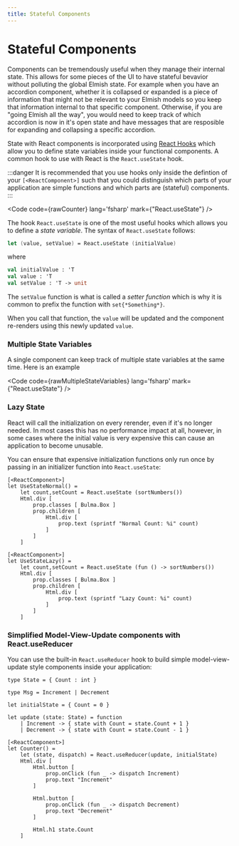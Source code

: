 ```yaml
---
title: Stateful Components
---
```


# Stateful Components

Components can be tremendously useful when they manage their internal state. This allows for some pieces of the UI to have stateful bevavior without polluting the global Elmish state. For example when you have an accordion component, whether it is collapsed or expanded is a piece of information that might not be relevant to your Elmish models so you keep that information internal to that specific component. Otherwise, if you are "going Elmish all the way", you would need to keep track of which accordion is now in it's open state and have messages that are resposible for expanding and collapsing a specific accordion.

State with React components is incorporated using [React Hooks](https://reactjs.org/docs/hooks-intro.html) which allow you to define state variables inside your functional components. A common hook to use with React is the `React.useState` hook.


:::danger
It is recommended that you use hooks only inside the defintion of your `[<ReactComponent>]` such that you could distinguish which parts of your application are simple functions and which parts are (stateful) components.
:::


<Code code={rawCounter} lang='fsharp' mark={"React.useState"} />
<Counter client:only="react"/>

The hook `React.useState` is one of the most useful hooks which allows you to define a *state variable*. The syntax of `React.useState` follows:
```fs
let (value, setValue) = React.useState (initialValue)
```
where
```fs
val initialValue : 'T
val value : 'T
val setValue : 'T -> unit
```
The `setValue` function is what is called a *setter function* which is why it is common to prefix the function with `set{*Something*}`.

When you call that function, the `value` will be updated and the component re-renders using this newly updated `value`.

### Multiple State Variables

A single component can keep track of multiple state variables at the same time. Here is an example


<Code code={rawMultipleStateVariables} lang='fsharp' mark={"React.useState"} />
<MultipleStateVariables client:only="react"/>

### Lazy State

React will call the initialization on every rerender, even if it's no longer needed.
In most cases this has no performance impact at all, however, in some cases where the
initial value is very expensive this can cause an application to become unusable.

You can ensure that expensive initialization functions only run once by passing in
an initializer function into `React.useState`:

```fsharp:use-state-lazy
[<ReactComponent>]
let UseStateNormal() =
    let count,setCount = React.useState (sortNumbers())
    Html.div [
        prop.classes [ Bulma.Box ]
        prop.children [
            Html.div [
                prop.text (sprintf "Normal Count: %i" count)
            ]
        ]
    ]

[<ReactComponent>]
let UseStateLazy() =
    let count,setCount = React.useState (fun () -> sortNumbers())
    Html.div [
        prop.classes [ Bulma.Box ]
        prop.children [
            Html.div [
                prop.text (sprintf "Lazy Count: %i" count)
            ]
        ]
    ]
```

### Simplified Model-View-Update components with React.useReducer

You can use the built-in `React.useReducer` hook to build simple model-view-update style components inside your application:
```fsharp:feliz-elmish-counter
type State = { Count : int }

type Msg = Increment | Decrement

let initialState = { Count = 0 }

let update (state: State) = function
    | Increment -> { state with Count = state.Count + 1 }
    | Decrement -> { state with Count = state.Count - 1 }

[<ReactComponent>]
let Counter() =
    let (state, dispatch) = React.useReducer(update, initialState)
    Html.div [
        Html.button [
            prop.onClick (fun _ -> dispatch Increment)
            prop.text "Increment"
        ]

        Html.button [
            prop.onClick (fun _ -> dispatch Decrement)
            prop.text "Decrement"
        ]

        Html.h1 state.Count
    ]
```

